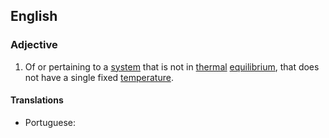 ==English==

===Adjective===
{{en-adj|-}}

# {{context|thermodynamics|lang=en}} Of or pertaining to a [[system]] that is not in [[thermal]] [[equilibrium]], that does not have a single fixed [[temperature]].
#: {{usex|[[anisothermal plasma]]|lang=en}}

====Translations====
{{trans-top|not in thermal equilibrium}}
* Portuguese: {{t|pt|anisotérmico}}
{{trans-mid}}
{{trans-bottom}}